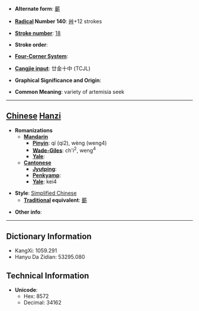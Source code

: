 * '''Alternate form''': [[蘄]]

* '''[[Wiktionary:Chinese radical index| Radical]] Number 140''': [[Wiktionary:Chinese radical index 艸|艸]]+12 strokes

* '''[[Wiktionary:Chinese total strokes index|Stroke number]]''': [[Wiktionary:Chinese total strokes index 18|18]]

* '''Stroke order''': 

* '''[[Wiktionary:Chinese four corner index|Four-Corner System]]''': 

* '''[[Wiktionary:Chinese Cangjie index|Cangjie input]]''': 廿金十中 (TCJL)

* '''Graphical Significance and Origin''': 

* '''Common Meaning''': variety of artemisia seek

----

== [[Chinese]] [[Hanzi]] ==

* '''Romanizations'''
** '''[[Mandarin]]'''
*** '''[[Pinyin]]''': qí (qi2), wèng (weng4)
*** '''[[Wade-Giles]]''': ch'i<sup>2</sup>, weng<sup>4</sup>
*** '''[[Yale]]''': 
** '''[[Cantonese]]'''
*** '''[[Jyutping]]''':
*** '''[[Penkyamp]]''': 
*** '''[[Yale]]''': kei4

* '''Style''': [[Simplified Chinese]] 
** '''[[Traditional Chinese|Traditional]] equivalent''': [[蘄]]

* '''Other info''': 

----

== Dictionary Information ==

* KangXi: 1059.291
* Hanyu Da Zidian: 53295.080

== Technical Information ==

* '''Unicode''':
** Hex: 8572
** Decimal: 34162